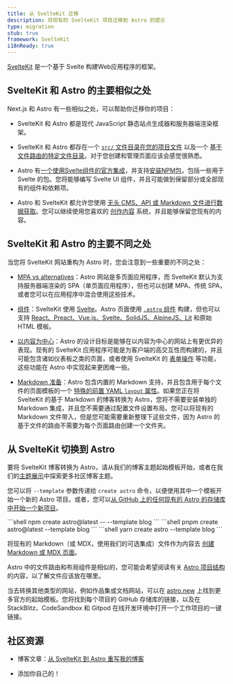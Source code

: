 ```yaml
---
title: 从 SvelteKit 迁移
description: 将现有的 SvelteKit 项目迁移到 Astro 的提示
type: migration
stub: true
framework: SvelteKit
i18nReady: true
---
```




[SvelteKit](https://kit.svelte.dev) 是一个基于 Svelte 构建Web应用程序的框架。

## SvelteKit 和 Astro 的主要相似之处

Next.js 和 Astro 有一些相似之处，可以帮助你迁移你的项目：

- SvelteKit 和 Astro 都是现代 JavaScript 静态站点生成器和服务器端渲染框架。

- SvelteKit 和 Astro 都存在一个 [`src/` 文件目录在您的项目文件](/zh-cn/core-concepts/project-structure/#src) 以及一个 [基于文件路由的特定文件目录](/zh-cn/core-concepts/astro-pages/)。对于您创建和管理页面应该会感觉很熟悉。

- Astro 有[一个使用Svelte组件的官方集成](/zh-cn/guides/integrations-guide/svelte/)，并支持[安装NPM包](/zh-cn/guides/imports/#npm-包)，包括一些用于 Svelte 的包。您将能够编写 Svelte UI 组件，并且可能做到保留部分或全部现有的组件和依赖项。

- Astro 和 SvelteKit 都允许您使用 [无头 CMS、API 或 Markdown 文件进行数据获取](/zh-cn/guides/data-fetching/)。您可以继续使用您喜欢的 [创作内容](/zh-cn/guides/content/) 系统，并且能够保留您现有的内容。

## SvelteKit 和 Astro 的主要不同之处

当您将 SvelteKit 网站重构为 Astro 时，您会注意到一些重要的不同之处：

- [MPA vs alternatives](/zh-cn/concepts/mpa-vs-spa/)：Astro 网站是多页面应用程序，而 SvelteKit 默认为支持服务器端渲染的 SPA（单页面应用程序），但也可以创建 MPA、传统 SPA，或者您可以在应用程序中混合使用这些技术。

- [组件](/zh-cn/core-concepts/astro-components/)：SvelteKit 使用 [Svelte](https://svelte.dev)。Astro 页面使用 [`.astro` 组件](/zh-cn/core-concepts/astro-components/) 构建，但也可以支持 [React、Preact、Vue.js、Svelte、SolidJS、AlpineJS、Lit](/zh-cn/core-concepts/framework-components/) 和原始 HTML 模板。

- [以内容为中心](/zh-cn/concepts/why-astro/)：Astro 的设计目标是能够在以内容为中心的网站上有更优异的表现。现有的 SvelteKit 应用程序可能是为客户端的高交互性而构建的，并且可能包含诸如仪表板之类的页面，或者使用 SvelteKit 的 [表单操作](https://kit.svelte.dev/docs/form-actions) 等功能，这些功能在 Astro 中实现起来更困难一些。

- [Markdown 准备](/zh-cn/guides/markdown-content/)：Astro 包含内置的 Markdown 支持，并且包含用于每个文件的页面模板的一个 [特殊的前置 YAML `layout` 属性](/zh-cn/core-concepts/layouts/#markdownmdx-布局)。如果您正在将 SvelteKit 的基于 Markdown 的博客转换为 Astro，您将不需要安装单独的 Markdown 集成，并且您不需要通过配置文件设置布局。您可以将现有的 Markdown 文件带入，但是您可能需要重新整理下这些文件，因为 Astro 的基于文件的路由不需要为每个页面路由创建一个文件夹。

## 从 SvelteKit 切换到 Astro

要将 SvelteKit 博客转换为 Astro，请从我们的博客主题起始模板开始，或者在我们的[主题展示](https://astro.build/themes/)中探索更多社区博客主题。

您可以将 `--template` 参数传递给 `create astro` 命令，以便使用其中一个模板开始一个新的 Astro 项目。或者，您可以[从 GitHub 上的任何现有的 Astro 的存储库中开始一个新项目](/zh-cn/install/auto/#入门模板)。

  <PackageManagerTabs>
    <Fragment slot="npm">
    ```shell
    npm create astro@latest -- --template blog
    ```
    </Fragment>
    <Fragment slot="pnpm">
    ```shell
    pnpm create astro@latest --template blog
    ```
    </Fragment>
    <Fragment slot="yarn">
    ```shell
    yarn create astro --template blog
    ```
    </Fragment>
  </PackageManagerTabs>

将现有的 Markdown（或 MDX，使用我们的可选集成）文件作为内容去 [创建 Markdown 或 MDX 页面](/zh-cn/guides/markdown-content/)。

Astro 中的文件路由和布局组件是相似的，您可能会希望阅读有关 [Astro 项目结构](/zh-cn/core-concepts/project-structure/) 的内容，以了解文件应该放在哪里。

当去转换其他类型的网站，例如作品集或文档网站，可以在 [astro.new](https://astro.new) 上找到更多官方的起始模板。您将找到每个项目的 GitHub 存储库的链接，以及在 StackBlitz、CodeSandbox 和 Gitpod 在线开发环境中打开一个工作项目的一键链接。

## 社区资源

- 博客文章：[从 SvelteKit 到 Astro 重写我的博客](https://kharann.com/blog/rewriting-my-blog/)

- 添加你自己的！
